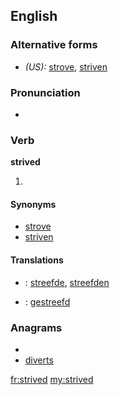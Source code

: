 ==English==

===Alternative forms===
* ''(US):'' [[strove]], [[striven]]

===Pronunciation===
* {{IPA|/ˈstɻaɪvd/}}

===Verb===
'''strived'''

# {{British}} {{past of|[[strive]]}}

====Synonyms====
* [[strove]] {{a|simple past}}
* [[striven]] {{a|past participle}}

====Translations====
* {{ttbc|Dutch}}: [[streefde]], [[streefden]]
* {{ttbc|Dutch}}: [[gestreefd]]

===Anagrams===
* {{alphagram|deirstv}}
* [[diverts#English|diverts]]

[[fr:strived]]
[[my:strived]]